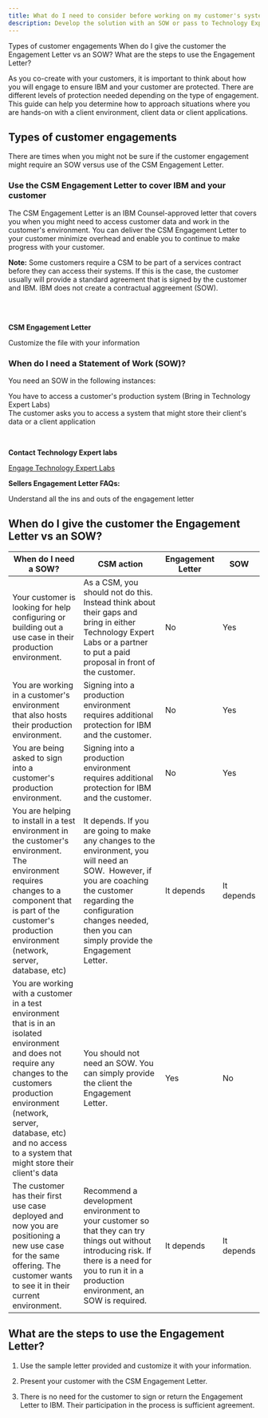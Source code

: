 ```yaml
---
title: What do I need to consider before working on my customer's system?
description: Develop the solution with an SOW or pass to Technology Expert Labs
---
```




<AnchorLinks small>
  <AnchorLink>Types of customer engagements</AnchorLink>
  <AnchorLink>When do I give the customer the Engagement Letter vs an SOW?</AnchorLink>
  <AnchorLink>What are the steps to use the Engagement Letter?</AnchorLink>
</AnchorLinks>

<Row>

<Column colMd={8} colLg={8}>

As you co-create with your customers, it is important to think about how you will engage to ensure IBM and your customer are protected.  There are different levels of protection needed depending on the type of engagement.  This guide can help you determine how to approach situations where you are hands-on with a client environment, client data or client applications.

</Column>

<Column colMd={3} colLg={4}>

</Column>
</Row>

<Row>

<Column colMd={8} colLg={8}>

## Types of customer engagements

There are times when you might not be sure if the customer engagement might require an SOW versus use of the CSM Engagement Letter.

### Use the CSM Engagement Letter to cover IBM and your customer

The CSM Engagement Letter is an IBM Counsel-approved letter that covers you when you might need to access customer data and work in the customer's environment. You can deliver the CSM Engagement Letter to your customer minimize overhead and enable you to continue to make progress with your customer.

**Note:** Some customers require a CSM to be part of a services contract before they can access their systems.
If this is the case, the customer usually will provide a standard agreement that is signed by the customer and IBM. IBM does not create a contractual aggreement (SOW).

</Column>

<Column colMd={3} colLg={4}>

<br/>
<br/>

<Aside>

**CSM Engagement Letter**


<FileLink to="/files/IBM-No-Charge-CSM-Assignment-Letter-Final-Draft.docx" target='_blank' rel='noreferrer noopener'>Customize the file with your information</FileLink>

</Aside>

</Column>
</Row>

<Row>

<Column colMd={8} colLg={8}>

### When do I need a Statement of Work (SOW)?

You need an SOW in the following instances:

You have to access a customer's production system (Bring in Technology Expert Labs)<br/>
The customer asks you to access a system that might store their client's data or a client application<br/>

</Column>

<Column colMd={3} colLg={4}>

<br/>

<Aside>

**Contact Technology Expert labs**

<a href="http://ibm.biz/grow-my-deal" target='_blank' rel='noreferrer noopener'>Engage Technology Expert Labs</a>


</Aside>

<Aside>

**Sellers Engagement Letter FAQs:**

<FileLink to='/files/CSM-Engagement-Letter-FAQ-Final-Draft.pdf' target='_blank' rel='noreferrer noopener'>Understand all the ins and outs of the engagement letter</FileLink>

</Aside>

</Column>

</Row>

<Row>
<Column>

## When do I give the customer the Engagement Letter vs an SOW?


| When do I need a SOW? | CSM action | Engagement Letter | SOW |
| -------- | ---------- | --------- | ---------- |
| Your customer is looking for help configuring or building out a use case in their production environment. | As a CSM, you should not do this. Instead think about their gaps and bring in either Technology Expert Labs or a partner to put a paid proposal in front of the customer. | No | Yes |
| You are working in a customer's environment that also hosts their production environment. | Signing into a production environment requires additional protection for IBM and the customer. | No | Yes |
| You are being asked to sign into a customer's production environment. | Signing into a production environment requires additional protection for IBM and the customer. | No | Yes |
| You are helping to install in a test environment in the customer's environment. The environment requires changes to a component that is part of the customer's production environment (network, server, database, etc) | It depends. If you are going to make any changes to the environment, you will need an SOW.  However, if you are coaching the customer regarding the configuration changes needed, then you can simply provide the Engagement Letter. | It depends | It depends|
| You are working with a customer in a test environment that is in an isolated environment and does not require any changes to the customers production environment (network, server, database, etc) and no access to a system that might store their client's data | You should not need an SOW. You can simply provide the client the Engagement Letter. | Yes | No |
| The customer has their first use case deployed and now you are positioning a new use case for the same offering. The customer wants to see it in their current environment. | Recommend a development environment to your customer so that they can try things out without introducing risk. If there is a need for you to run it in a production environment, an SOW is required. | It depends |  It depends |


## What are the steps to use the Engagement Letter?

1. Use the sample letter provided and <FileLink to="/files/IBM-No-Charge-CSM-Assignment-Letter-Final-Draft.docx" target='_blank' rel='noreferrer noopener'>customize it with your information.</FileLink>

2. Present your customer with the CSM Engagement Letter.

3. There is no need for the customer to sign or return the Engagement Letter to IBM. Their participation in the process is sufficient agreement.

</Column>

</Row>
